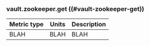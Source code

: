 ### vault.zookeeper.get ((#vault-zookeeper-get))

Metric type | Units | Description
----------- | ----- | -----------
BLAH     | BLAH    | BLAH